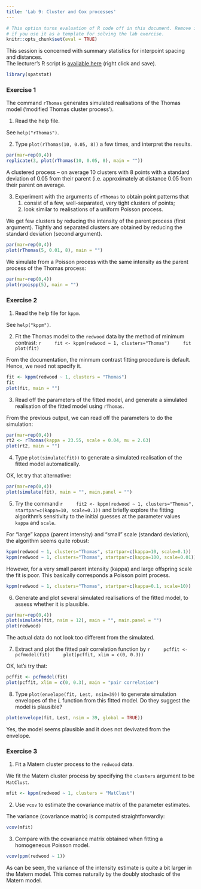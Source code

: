 ```yaml
---
title: 'Lab 9: Cluster and Cox processes'
---
```


```r
# This option turns evaluation of R code off in this document. Remove it
# if you use it as a template for solving the lab exercise.
knitr::opts_chunk$set(eval = TRUE)
```

This session is concerned with summary statistics for interpoint
spacing and distances.  
The lecturer's R script is [available here](https://raw.githubusercontent.com/spatstat/SSAI2017/master/Scripts/script09.R) (right click and save).

```r
library(spatstat)
```

### Exercise 1

The command `rThomas` generates simulated realisations of
the Thomas model (‘modified Thomas cluster process’).

1.  Read the help file.

See `help("rThomas")`.

2.  Type `plot(rThomas(10, 0.05, 8))` a few times, and
    interpret the results.

```r
par(mar=rep(0,4))
replicate(3, plot(rThomas(10, 0.05, 8), main = ""))
```

A clustered process -- on average 10 clusters with 8 points with a standard deviation of 0.05 from their parent (i.e. approximately at distance 0.05 from their parent on average.

3.  Experiment with the arguments of `rThomas` to obtain
    point patterns that
    1.  consist of a few, well-separated, very tight clusters of
        points;
    2.  look similar to realisations of a uniform Poisson process.

We get few clusters by reducing the intensity of the parent process (first argument).
Tightly and separated clusters are obtained by reducing the standard deviation (second argument).

```r
par(mar=rep(0,4))
plot(rThomas(5, 0.01, 8), main = "")
```

We simulate from a Poisson process with the same intensity as the parent process of the Thomas process:

```r
par(mar=rep(0,4))
plot(rpoispp(5), main = "")
```


### Exercise 2

1.  Read the help file for `kppm`.

See `help("kppm")`.

2.  Fit the Thomas model to the `redwood` data by the
    method of minimum contrast:
    ```r
    fit <- kppm(redwood ~ 1, clusters="Thomas")
    fit
    plot(fit)
    ```

From the documentation, the minmum contrast fitting procedure is default. Hence, we need not specify it.

```r
fit <- kppm(redwood ~ 1, clusters = "Thomas")
fit
plot(fit, main = "") 
```

3.  Read off the parameters of the fitted model, and generate a
    simulated realisation of the fitted model using `rThomas`.

From the previous output, we can read off the parameters to do the simulation:

```r
par(mar=rep(0,4))
rt2 <- rThomas(kappa = 23.55, scale = 0.04, mu = 2.63)
plot(rt2, main = "")
```

4.  Type `plot(simulate(fit))` to generate a simulated realisation
    of the fitted model automatically.

OK, let try that alternative:

```r
par(mar=rep(0,4))
plot(simulate(fit), main = "", main.panel = "")
```

5.  Try the command
    ```r
    fit2 <- kppm(redwood ~ 1, clusters="Thomas", startpar=c(kappa=10, scale=0.1))
    ```
    and briefly explore the fitting algorithm’s sensitivity to the
    initial guesses at the parameter values `kappa` and `scale`.

For "large" kappa (parent intensity) and "small" scale (standard deviation), the 
algorithm seems quite robust:
```r
kppm(redwood ~ 1, clusters="Thomas", startpar=c(kappa=10, scale=0.1))
kppm(redwood ~ 1, clusters="Thomas", startpar=c(kappa=100, scale=0.01))
```

However, for a very small parent intensity (kappa) and large offspring scale the fit is poor. This basically corresponds a Poisson point process.

```r
kppm(redwood ~ 1, clusters="Thomas", startpar=c(kappa=0.1, scale=10))
```

6.  Generate and plot several simulated realisations of the fitted
    model, to assess whether it is plausible.

```r
par(mar=rep(0,4))
plot(simulate(fit, nsim = 12), main = "", main.panel = "")
plot(redwood)
```

The actual data do not look too different from the simulated.

7.  Extract and plot the fitted pair correlation function by
    ```r
    pcffit <- pcfmodel(fit)
    plot(pcffit, xlim = c(0, 0.3))
    ```

OK, let's try that:

```r
pcffit <- pcfmodel(fit)
plot(pcffit, xlim = c(0, 0.3), main = "pair correlation")
```

8.  Type `plot(envelope(fit, Lest, nsim=39))` to generate simulation
    envelopes of the $L$ function from this fitted model. Do they
    suggest the model is plausible?

```r
plot(envelope(fit, Lest, nsim = 39, global = TRUE))
```

Yes, the model seems plausible and it does not devivated from the envelope.


### Exercise 3

1.  Fit a Matern cluster process to the `redwood` data.

We fit the Matern cluster process by specifying the `clusters` argument to be `MatClust`.

```r
mfit <- kppm(redwood ~ 1, clusters = "MatClust")
```

2.  Use `vcov` to estimate the covariance matrix of the parameter estimates.

The variance (covariance matrix) is computed straightforwardly:

```r
vcov(mfit)
```

3.  Compare with the covariance matrix obtained when fitting a homogeneous Poisson model.

```r
vcov(ppm(redwood ~ 1))
```

As can be seen, the variance of the intensity estimate is quite a bit larger in the Matern model. This comes naturally by the doubly stochasic of the Matern model.

